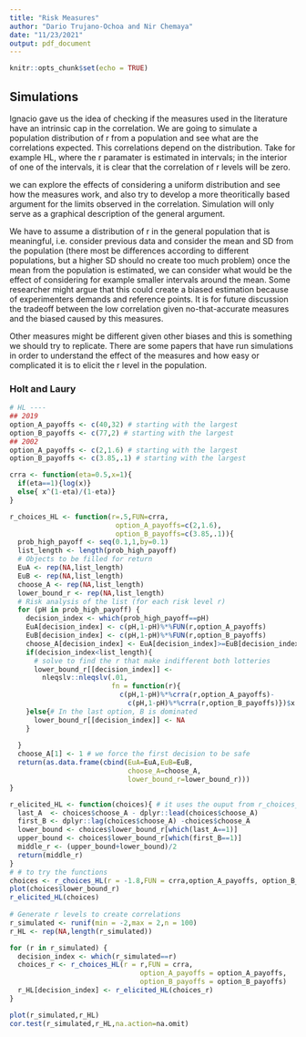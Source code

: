 ```yaml
---
title: "Risk Measures"
author: "Dario Trujano-Ochoa and Nir Chemaya"
date: "11/23/2021"
output: pdf_document
---
```


```r
knitr::opts_chunk$set(echo = TRUE)
```

## Simulations

Ignacio gave us the idea of checking if the measures used in the literature have an intrinsic cap in the correlation. 
We are going to simulate a population distribution of r from a population and see what are the correlations expected.
This correlations depend on the distribution. Take for example HL, where the r paramater is estimated in intervals; 
in the interior of one of the intervals, it is clear that the correlation of r levels will be zero. 

we can explore the effects of considering a uniform distribution and see how the measures work, and also try to develop a more theoritically based 
argument for the limits observed in the correlation. Simulation will only serve as a graphical description of the general argument.

We have to assume a distribution of r in the general population that is meaningful, 
i.e. consider previous data and consider the mean and SD from the population (there most be differences according to different populations, but a higher SD should no create too much problem)
once the mean from the population is estimated, we can consider what would be the effect of considering for example smaller intervals around the mean. 
Some researcher might argue that this could create a biased estimation because of experimenters demands and reference points. 
It is for future discussion the tradeoff between the low correlation given no-that-accurate measures and the biased caused by this measures.

Other measures might be different given other biases and this is something we should try to replicate.
There are some papers that have run simulations in order to understand the effect of the measures and how easy or complicated it is to elicit the r level in the population.

### Holt and Laury

```r
# HL ----
## 2019
option_A_payoffs <- c(40,32) # starting with the largest
option_B_payoffs <- c(77,2) # starting with the largest
## 2002
option_A_payoffs <- c(2,1.6) # starting with the largest
option_B_payoffs <- c(3.85,.1) # starting with the largest

crra <- function(eta=0.5,x=1){
  if(eta==1){log(x)}
  else{ x^(1-eta)/(1-eta)}
}

r_choices_HL <- function(r=.5,FUN=crra, 
                          option_A_payoffs=c(2,1.6), 
                          option_B_payoffs=c(3.85,.1)){
  prob_high_payoff <- seq(0.1,1,by=0.1)
  list_length <- length(prob_high_payoff)
  # Objects to be filled for return
  EuA <- rep(NA,list_length)
  EuB <- rep(NA,list_length)
  choose_A <- rep(NA,list_length)
  lower_bound_r <- rep(NA,list_length)
  # Risk analysis of the list (for each risk level r)
  for (pH in prob_high_payoff) {
    decision_index <- which(prob_high_payoff==pH)
    EuA[decision_index] <- c(pH,1-pH)%*%FUN(r,option_A_payoffs)
    EuB[decision_index] <- c(pH,1-pH)%*%FUN(r,option_B_payoffs)
    choose_A[decision_index] <- EuA[decision_index]>=EuB[decision_index]
    if(decision_index<list_length){
      # solve to find the r that make indifferent both lotteries
      lower_bound_r[[decision_index]] <- 
        nleqslv::nleqslv(.01,
                         fn = function(r){
                           c(pH,1-pH)%*%crra(r,option_A_payoffs)-
                             c(pH,1-pH)%*%crra(r,option_B_payoffs)})$x
    }else{# In the last option, B is dominated
      lower_bound_r[[decision_index]] <- NA
    }
    
  }
  choose_A[1] <- 1 # we force the first decision to be safe
  return(as.data.frame(cbind(EuA=EuA,EuB=EuB,
                             choose_A=choose_A,
                             lower_bound_r=lower_bound_r)))
}

r_elicited_HL <- function(choices){ # it uses the ouput from r_choices_HL
  last_A  <- choices$choose_A - dplyr::lead(choices$choose_A)
  first_B <- dplyr::lag(choices$choose_A) -choices$choose_A
  lower_bound <- choices$lower_bound_r[which(last_A==1)]
  upper_bound <- choices$lower_bound_r[which(first_B==1)]
  middle_r <- (upper_bound+lower_bound)/2
  return(middle_r)
}
# # to try the functions
choices <- r_choices_HL(r = -1.8,FUN = crra,option_A_payoffs, option_B_payoffs)
plot(choices$lower_bound_r)
r_elicited_HL(choices)
  
# Generate r levels to create correlations
r_simulated <- runif(min = -2,max = 2,n = 100)
r_HL <- rep(NA,length(r_simulated))

for (r in r_simulated) {
  decision_index <- which(r_simulated==r)
  choices_r <- r_choices_HL(r = r,FUN = crra,
                                option_A_payoffs = option_A_payoffs,
                                option_B_payoffs = option_B_payoffs)
  r_HL[decision_index] <- r_elicited_HL(choices_r)
}

plot(r_simulated,r_HL)
cor.test(r_simulated,r_HL,na.action=na.omit)

```





